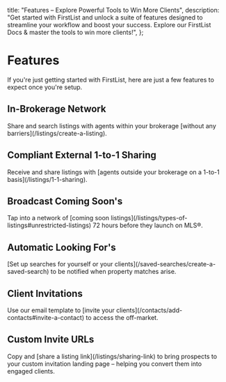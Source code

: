
<meta name="og:title" content="Unlock Powerful Features with FirstList For Real Estate Agents" />
<meta name="og:description" content="Discover the features that empower you: share listings seamlessly, leverage coming soons, & convert prospects into clients. Explore FirstList Docs & unlock your full potential!" />

  title: "Features – Explore Powerful Tools to Win More Clients",
  description: "Get started with FirstList and unlock a suite of features designed to streamline your workflow and boost your success. Explore our FirstList Docs & master the tools to win more clients!",
};

<HeroPattern />

# Features

If you're just getting started with FirstList, here are just a few features to expect once you're setup.

<h2 className="flex gap-2 items-center">
  <StoreIcon className="h-8 w-8 fill-indigo-500/20 stroke-indigo-500 transition-colors group-hover/button:stroke-indigo-400" />
  <span>In-Brokerage Network</span>
</h2>
Share and search listings with agents within your brokerage [without any barriers](/listings/create-a-listing).

<h2 className="flex gap-2 items-center">
  <CheckIcon className="h-8 w-8 fill-indigo-500/20 stroke-indigo-500 transition-colors group-hover/button:stroke-indigo-400" />
  <span>Compliant External 1-to-1 Sharing</span>
</h2>
Receive and share listings with [agents outside your brokerage on a 1-to-1 basis](/listings/1-1-sharing).

<h2 className="flex gap-2 items-center">
  <HomeIcon className="h-8 w-8 fill-indigo-500/20 stroke-indigo-500 transition-colors group-hover/button:stroke-indigo-400" />
  <span>Broadcast Coming Soon's</span>
</h2>
Tap into a network of [coming soon listings](/listings/types-of-listings#unrestricted-listings) 72 hours before they launch on MLS®.

<h2 className="flex gap-2 items-center">
  <SearchIcon className="h-8 w-8 fill-indigo-500/20 stroke-indigo-500 transition-colors group-hover/button:stroke-indigo-400" />
  <span>Automatic Looking For's</span>
</h2>
[Set up searches for yourself or your clients](/saved-searches/create-a-saved-search) to be notified when property matches arise.

<h2 className="flex gap-2 items-center">
  <MailIcon className="h-8 w-8 fill-indigo-500/20 stroke-indigo-500 transition-colors group-hover/button:stroke-indigo-400" />
  <span>Client Invitations</span>
</h2>
<span>Use our email template to [invite your clients](/contacts/add-contacts#invite-a-contact) to access the off-market.</span>

<h2 className="flex gap-2 items-center">
  <LinkIcon className="h-8 w-8 fill-indigo-500/20 stroke-indigo-500 transition-colors group-hover/button:stroke-indigo-400" />
  <span>Custom Invite URLs</span>
</h2>
Copy and [share a listing link](/listings/sharing-link) to bring prospects to your custom invitation landing page – helping you convert them into engaged clients.
